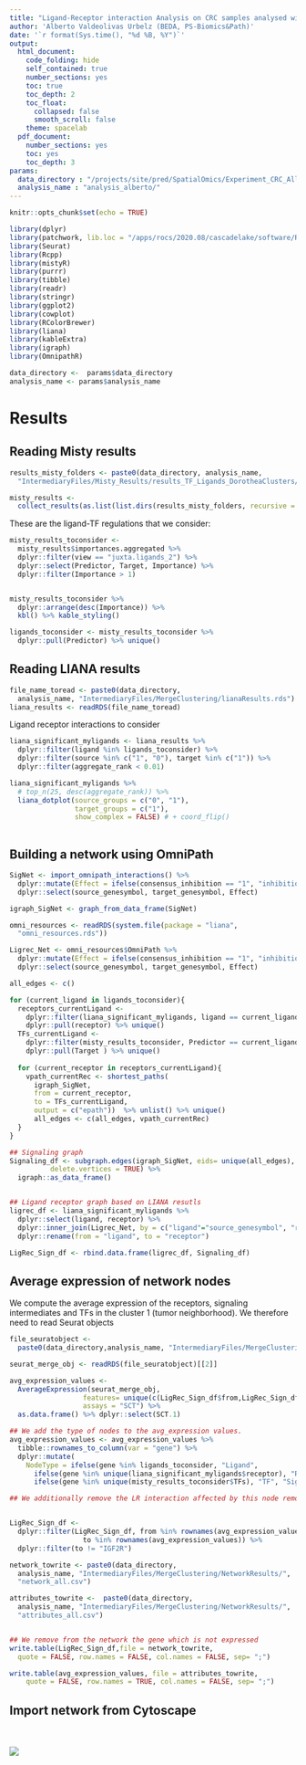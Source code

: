```yaml
---
title: "Ligand-Receptor interaction Analysis on CRC samples analysed with 10X VISIUM"
author: 'Alberto Valdeolivas Urbelz (BEDA, PS-Biomics&Path)'
date: '`r format(Sys.time(), "%d %B, %Y")`'
output:
  html_document:
    code_folding: hide
    self_contained: true
    number_sections: yes
    toc: true
    toc_depth: 2
    toc_float:
      collapsed: false
      smooth_scroll: false
    theme: spacelab
  pdf_document:
    number_sections: yes
    toc: yes
    toc_depth: 3
params:
  data_directory : "/projects/site/pred/SpatialOmics/Experiment_CRC_AllSamples/"
  analysis_name : "analysis_alberto/"
---
```


```r
knitr::opts_chunk$set(echo = TRUE)
```

```r
library(dplyr)
library(patchwork, lib.loc = "/apps/rocs/2020.08/cascadelake/software/R/4.1.2-foss-2020a/lib64/R/library")
library(Seurat)
library(Rcpp)
library(mistyR)
library(purrr)
library(tibble)
library(readr)
library(stringr)
library(ggplot2)
library(cowplot)
library(RColorBrewer)
library(liana)
library(kableExtra)
library(igraph)
library(OmnipathR)

data_directory <-  params$data_directory
analysis_name <- params$analysis_name
```

# Results

## Reading Misty results

```r
results_misty_folders <- paste0(data_directory, analysis_name,
  "IntermediaryFiles/Misty_Results/results_TF_Ligands_DorotheaClusters/")

misty_results <- 
  collect_results(as.list(list.dirs(results_misty_folders, recursive = FALSE)))
```

These are the ligand-TF regulations that we consider: 

```r
misty_results_toconsider <-
  misty_results$importances.aggregated %>% 
  dplyr::filter(view == "juxta.ligands_2") %>% 
  dplyr::select(Predictor, Target, Importance) %>% 
  dplyr::filter(Importance > 1) 


misty_results_toconsider %>% 
  dplyr::arrange(desc(Importance)) %>% 
  kbl() %>% kable_styling()

ligands_toconsider <- misty_results_toconsider %>% 
  dplyr::pull(Predictor) %>% unique()
```


## Reading LIANA results 

```r
file_name_toread <- paste0(data_directory, 
  analysis_name, "IntermediaryFiles/MergeClustering/lianaResults.rds")
liana_results <- readRDS(file_name_toread)
```

Ligand receptor interactions to consider

```r
liana_significant_myligands <- liana_results %>% 
  dplyr::filter(ligand %in% ligands_toconsider) %>%
  dplyr::filter(source %in% c("1", "0"), target %in% c("1")) %>% 
  dplyr::filter(aggregate_rank < 0.01) 

liana_significant_myligands %>%
  # top_n(25, desc(aggregate_rank)) %>%
  liana_dotplot(source_groups = c("0", "1"),
                target_groups = c("1"), 
                show_complex = FALSE) # + coord_flip()
  

```

## Building a network using OmniPath

```r
SigNet <- import_omnipath_interactions() %>% 
  dplyr::mutate(Effect = ifelse(consensus_inhibition == "1", "inhibition", "stimulation")) %>% 
  dplyr::select(source_genesymbol, target_genesymbol, Effect)

igraph_SigNet <- graph_from_data_frame(SigNet)

omni_resources <- readRDS(system.file(package = "liana", 
  "omni_resources.rds"))

Ligrec_Net <- omni_resources$OmniPath %>% 
  dplyr::mutate(Effect = ifelse(consensus_inhibition == "1", "inhibition", "stimulation")) %>% 
  dplyr::select(source_genesymbol, target_genesymbol, Effect)

all_edges <- c()

for (current_ligand in ligands_toconsider){
  receptors_currentLigand <-  
    dplyr::filter(liana_significant_myligands, ligand == current_ligand) %>%
    dplyr::pull(receptor) %>% unique()
  TFs_currentLigand <-  
    dplyr::filter(misty_results_toconsider, Predictor == current_ligand) %>% 
    dplyr::pull(Target ) %>% unique()
    
  for (current_receptor in receptors_currentLigand){
    vpath_currentRec <- shortest_paths(
      igraph_SigNet,
      from = current_receptor,
      to = TFs_currentLigand,
      output = c("epath"))  %>% unlist() %>% unique()
      all_edges <- c(all_edges, vpath_currentRec)
  }
}

## Signaling graph
Signaling_df <- subgraph.edges(igraph_SigNet, eids= unique(all_edges), 
          delete.vertices = TRUE) %>% 
  igraph::as_data_frame()


## Ligand receptor graph based on LIANA resutls 
ligrec_df <- liana_significant_myligands %>% 
  dplyr::select(ligand, receptor) %>%
  dplyr::inner_join(Ligrec_Net, by = c("ligand"="source_genesymbol", "receptor"="target_genesymbol")) %>%
  dplyr::rename(from = "ligand", to = "receptor")
```

```r
LigRec_Sign_df <- rbind.data.frame(ligrec_df, Signaling_df) 
```

## Average expression of network nodes

We compute the average expression of the receptors, signaling intermediates and
TFs in the cluster 1 (tumor neighborhood). We therefore need to read Seurat objects


```r
file_seuratobject <- 
  paste0(data_directory,analysis_name, "IntermediaryFiles/MergeClustering/SeuratObject_dorothea_res05.rds")

seurat_merge_obj <- readRDS(file_seuratobject)[[2]]

avg_expression_values <- 
  AverageExpression(seurat_merge_obj,
                  features= unique(c(LigRec_Sign_df$from,LigRec_Sign_df$to)),
                  assays = "SCT") %>%
  as.data.frame() %>% dplyr::select(SCT.1) 

## We add the type of nodes to the avg_expression values. 
avg_expression_values <- avg_expression_values %>% 
  tibble::rownames_to_column(var = "gene") %>% 
  dplyr::mutate(
    NodeType = ifelse(gene %in% ligands_toconsider, "Ligand", 
      ifelse(gene %in% unique(liana_significant_myligands$receptor), "Receptor", 
      ifelse(gene %in% unique(misty_results_toconsider$TFs), "TF", "Signaling Intermediary")))) %>% tibble::column_to_rownames(var = "gene")

## We additionally remove the LR interaction affected by this node removal


LigRec_Sign_df <- 
  dplyr::filter(LigRec_Sign_df, from %in% rownames(avg_expression_values) & 
                  to %in% rownames(avg_expression_values)) %>%
  dplyr::filter(to != "IGF2R")

network_towrite <- paste0(data_directory, 
  analysis_name, "IntermediaryFiles/MergeClustering/NetworkResults/", 
  "network_all.csv")

attributes_towrite <-  paste0(data_directory, 
  analysis_name, "IntermediaryFiles/MergeClustering/NetworkResults/", 
  "attributes_all.csv")


## We remove from the network the gene which is not expressed
write.table(LigRec_Sign_df,file = network_towrite,
  quote = FALSE, row.names = FALSE, col.names = FALSE, sep= ";")

write.table(avg_expression_values, file = attributes_towrite,
    quote = FALSE, row.names = TRUE, col.names = FALSE, sep= ";")
```

## Import network from Cytoscape

<br><br>
![](IntermediaryFiles/MergeClustering/NetworkResults/network_all.csv.png)
<br><br>
